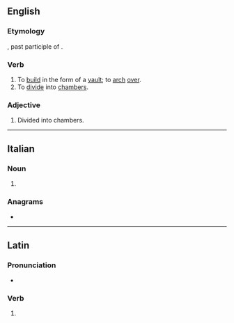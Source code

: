 ==English==

===Etymology===
{{etyl|la|en}} {{lena}} {{m|la|cameratus}}, past participle of {{m|la|camerare}}.

===Verb===
{{en-verb|camerat}}

# To [[build]] in the form of a [[vault]]; to [[arch]] [[over]].
# To [[divide]] into [[chamber]]s.

===Adjective===
{{en-adj|-}}

# Divided into chambers.

{{Webster 1913}}

----

==Italian==

===Noun===
{{head|it|noun plural form|g=f}}

# {{plural of|camerata|lang=it}}

===Anagrams===
* {{l|it|macerate}}

----

==Latin==

===Pronunciation===
* {{la-IPA|camerāte}}

===Verb===
{{la-verb-form|camerāte}}

# {{inflection of|camerō||2|p|pres|actv|imp|lang=la}}